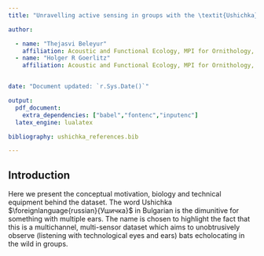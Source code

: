 ```yaml
---
title: "Unravelling active sensing in groups with the \textit{Ushichka} dataset}"

author:

  - name: "Thejasvi Beleyur"
    affiliation: Acoustic and Functional Ecology, MPI for Ornithology, Seewiesen
  - name: "Holger R Goerlitz"
    affiliation: Acoustic and Functional Ecology, MPI for Ornithology, Seewiesen


date: "Document updated: `r.Sys.Date()`" 

output: 
  pdf_document:
    extra_dependencies: ["babel","fontenc","inputenc"]
  latex_engine: lualatex

bibliography: ushichka_references.bib

---
```



## Introduction
Here we present the conceptual motivation, biology and technical equipment behind the \textit{Ushichka} dataset. The word Ushichka \textit{(OO-shi-ch-kaa)} $\foreignlanguage{russian}{Ушичка}$ in Bulgarian is the dimunitive for something with multiple ears. The name is chosen to highlight the fact that this is a  multichannel, multi-sensor dataset which aims to unobtrusively observe (listening with technological eyes and ears) bats echolocating in the wild in groups. 
